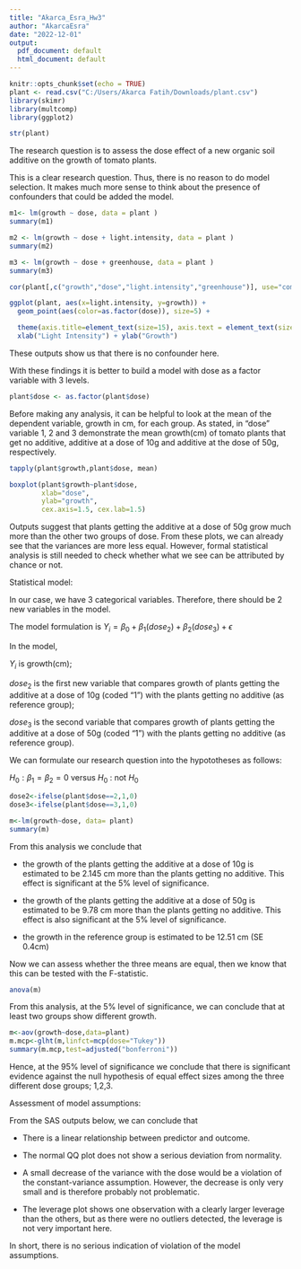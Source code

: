 ---
title: "Akarca_Esra_Hw3"
author: "AkarcaEsra"
date: "2022-12-01"
output:
  pdf_document: default
  html_document: default
---

```{r setup, include=FALSE}
knitr::opts_chunk$set(echo = TRUE)
plant <- read.csv("C:/Users/Akarca Fatih/Downloads/plant.csv")
library(skimr)
library(multcomp)
library(ggplot2)
```

```{r}
str(plant)
```
The research question is to assess the dose effect of a new organic soil additive on the growth of tomato plants.

This is a clear research question. Thus, there is no reason to do model selection. It makes much more sense to think about the presence of confounders that could be added the model. 

```{r}
m1<- lm(growth ~ dose, data = plant )
summary(m1)
```



```{r}
m2 <- lm(growth ~ dose + light.intensity, data = plant )
summary(m2)
```


```{r}
m3 <- lm(growth ~ dose + greenhouse, data = plant )
summary(m3)
```



```{r}
cor(plant[,c("growth","dose","light.intensity","greenhouse")], use="complete.obs")
```



```{r}
ggplot(plant, aes(x=light.intensity, y=growth)) +
  geom_point(aes(color=as.factor(dose)), size=5) +

  theme(axis.title=element_text(size=15), axis.text = element_text(size=15)) +
  xlab("Light Intensity") + ylab("Growth") 
```


These outputs show us that there is no confounder here. 

With these findings it is better to build a model with dose as a factor variable with 3 levels.


```{r}
plant$dose <- as.factor(plant$dose)
```

Before making any analysis, it can be helpful to look at the mean of the dependent variable, growth in cm, for each group. As stated, in "dose" variable 1, 2 and 3 demonstrate the mean growth(cm) of tomato plants that get no additive, additive at a dose of 10g and additive at the dose of 50g, respectively.  



```{r}
tapply(plant$growth,plant$dose, mean)
```


```{r}
boxplot(plant$growth~plant$dose, 
        xlab="dose",
        ylab="growth",
        cex.axis=1.5, cex.lab=1.5)
```


Outputs suggest that plants getting the additive at a dose of 50g grow much more than the other two groups of dose. From these plots, we can already see that the variances are more less equal. However, formal statistical analysis is still needed to check whether what we see can be attributed by chance or not.


Statistical model:

In our case, we have 3 categorical variables. Therefore, there should be 2 new variables in the model. 

The model formulation is $Y_{i} = \beta_{0}+ \beta_{1}(dose_{\operatorname{2}}) + \beta_{2}(dose_{\operatorname{3}}) + \epsilon$

In the model,

$Y_{i}$ is growth(cm);

$dose_{\operatorname{2}}$ is the first new variable that compares growth of plants getting the additive at a dose of 10g (coded "1") with the plants getting no additive (as reference group); 

$dose_{\operatorname{3}}$ is the second variable that compares growth of plants getting the additive at a dose of 50g (coded "1") with the plants getting no additive (as reference group). 

We can formulate our research question into the hypototheses as follows:

$H_{\operatorname{0}} : \beta_{\operatorname{1}} = \beta_{\operatorname{2}} = 0$  versus $H_{\operatorname{0}}$ : not $H_{\operatorname{0}}$ 



```{r}
dose2<-ifelse(plant$dose==2,1,0)
dose3<-ifelse(plant$dose==3,1,0)

```



```{r}
m<-lm(growth~dose, data= plant)
summary(m)
```



From this analysis we conclude that 

  - the growth of the plants getting the additive at a dose of 10g is estimated to be 2.145 cm more than the plants getting no additive. This effect is significant at the 5% level of significance. 

  - the growth of the plants getting the additive at a dose of 50g is estimated to be 9.78 cm more than the plants getting no additive. This effect is also significant at the 5% level of significance. 
  
  - the growth in the reference group is estimated to be 12.51 cm (SE 0.4cm)
  

Now we can assess whether the three means are equal, then we know that this can be tested with the F-statistic.  


```{r}
anova(m)
```




From this analysis, at the 5% level of significance, we can conclude that at least two groups show different growth.




```{r}

m<-aov(growth~dose,data=plant)
m.mcp<-glht(m,linfct=mcp(dose="Tukey"))
summary(m.mcp,test=adjusted("bonferroni"))
```


Hence, at the 95% level of significance we conclude that there is significant evidence against the null hypothesis of equal effect sizes among the three different dose groups; 1,2,3. 



Assessment of model assumptions:

From the SAS outputs below, we can conclude that

  - There is a linear relationship between predictor and outcome.

  - The normal QQ plot does not show a serious deviation from normality.

  - A small decrease of the variance with the dose would be a violation of the constant-variance assumption. However, the decrease is only very small and is therefore probably not problematic. 

  - The leverage plot shows one observation with a clearly larger leverage than the others, but as there were no outliers detected, the leverage is not very important here.

In short, there is no serious indication of violation of the model assumptions. 